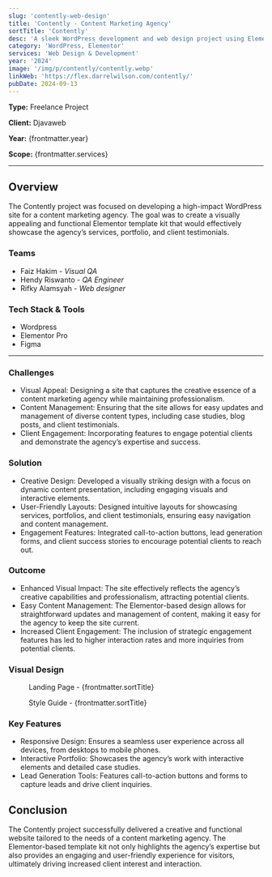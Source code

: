 ```yaml
---
slug: 'contently-web-design'
title: 'Contently - Content Marketing Agency'
sortTitle: 'Contently'
desc: 'A sleek WordPress development and web design project using Elementor, crafted for a content marketing agency.'
category: 'WordPress, Elementor'
services: 'Web Design & Development'
year: '2024'
image: '/img/p/contently/contently.webp'
linkWeb: 'https://flex.darrelwilson.com/contently/'
pubDate: 2024-09-13
---
```




**Type:** Freelance Project

**Client:** Djavaweb

**Year:** {frontmatter.year}

**Scope:** {frontmatter.services}

---

## Overview

  The Contently project was focused on developing a high-impact WordPress site for a content marketing agency. The goal was to create a visually appealing and functional Elementor template kit that would effectively showcase the agency’s services, portfolio, and client testimonials.

### Teams

- Faiz Hakim - *Visual QA*
- Hendy Riswanto - *QA Engineer*
- Rifky Alamsyah - *Web designer*

### Tech Stack & Tools

- Wordpress
- Elementor Pro
- Figma

---

### Challenges

  - Visual Appeal: Designing a site that captures the creative essence of a content marketing agency while maintaining professionalism.
  - Content Management: Ensuring that the site allows for easy updates and management of diverse content types, including case studies, blog posts, and client testimonials.
  - Client Engagement: Incorporating features to engage potential clients and demonstrate the agency’s expertise and success.

### Solution

  - Creative Design: Developed a visually striking design with a focus on dynamic content presentation, including engaging visuals and interactive elements.
  - User-Friendly Layouts: Designed intuitive layouts for showcasing services, portfolios, and client testimonials, ensuring easy navigation and content management.
  - Engagement Features: Integrated call-to-action buttons, lead generation forms, and client success stories to encourage potential clients to reach out.

### Outcome

  - Enhanced Visual Impact: The site effectively reflects the agency’s creative capabilities and professionalism, attracting potential clients.
  - Easy Content Management: The Elementor-based design allows for straightforward updates and management of content, making it easy for the agency to keep the site current.
  - Increased Client Engagement: The inclusion of strategic engagement features has led to higher interaction rates and more inquiries from potential clients.


### Visual Design

<figure>
<Picture
  src={landingPage}
  alt='high fidelity design'
  formats={['avif', 'webp']}
/>
<figcaption class='text-center'>Landing Page - {frontmatter.sortTitle}</figcaption>
</figure>


<figure>
<Picture
  src={styleGuide}
  alt='high fidelity design'
  formats={['avif', 'webp']}
/>
<figcaption class='text-center'>Style Guide - {frontmatter.sortTitle}</figcaption>
</figure>

### Key Features

  - Responsive Design: Ensures a seamless user experience across all devices, from desktops to mobile phones.
  - Interactive Portfolio: Showcases the agency’s work with interactive elements and detailed case studies.
  - Lead Generation Tools: Features call-to-action buttons and forms to capture leads and drive client inquiries.

## Conclusion

  The Contently project successfully delivered a creative and functional website tailored to the needs of a content marketing agency. The Elementor-based template kit not only highlights the agency’s expertise but also provides an engaging and user-friendly experience for visitors, ultimately driving increased client interest and interaction.